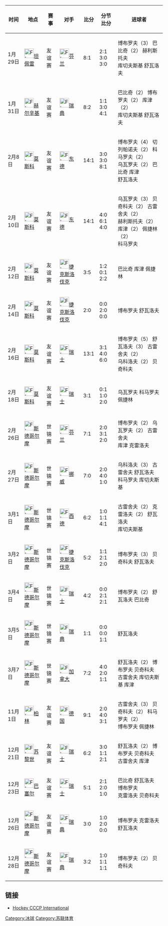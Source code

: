 {| class="wikitable sortable"
|-
! 时间 !! 地点 !! 赛事 !! 对手 !! 比分 !! 分节比分 !! 进球者
|-
| 1月29日 || [[File:Flag_of_Finland.svg|30px]][[坦佩雷|坦佩雷]] || 友谊赛 || [[File:Flag_of_Finland.svg|30px]][[芬兰|芬兰]] || 8:1 || 2:1 3:0 3:0 || 博布罗夫（3） 巴比奇（2） 赫利斯托夫<br /> 库切夫斯基 舒瓦洛夫
|-
| 1月31日 || [[File:Flag_of_Finland.svg|30px]][[赫尔辛基|赫尔辛基]] || 友谊赛 || [[File:Flag_of_Sweden.svg|30px]][[瑞典|瑞典]] || 8:2 || 1:1 3:0 4:1 || 巴比奇（2） 博布罗夫（2） 库津（2）<br /> 库切夫斯基 舒瓦洛夫
|-
| 2月8日 || [[File:Flag_of_the_Soviet_Union.svg|30px]][[莫斯科|莫斯科]] || 友谊赛 || [[File:Flag_of_East_Germany.svg|30px]][[东德|东德]] || 14:1 || 3:0 3:0 8:1 || 博布罗夫（4） 切列帕诺夫（2） 科马罗夫（2）<br /> 乌瓦罗夫（2） 巴比奇 库津<br /> 舒瓦洛夫
|-
| 2月10日 || [[File:Flag_of_the_Soviet_Union.svg|30px]][[莫斯科|莫斯科]] || 友谊赛 || [[File:Flag_of_East_Germany.svg|30px]][[东德|东德]] || 14:1 || 4:0 6:1 4:0 || 乌瓦罗夫（3） 贝奇科夫（2） 古雷舍夫（2）<br /> 赫利斯托夫（2） 库津（2） 佩捷林（2）<br /> 科马罗夫
|-
| 2月12日 || [[File:Flag_of_the_Soviet_Union.svg|30px]][[莫斯科|莫斯科]] || 友谊赛 || [[File:Flag_of_Czechoslovakia.svg|30px]][[捷克斯洛伐克|捷克斯洛伐克]] || 3:5 || 1:2 0:1 2:2 || 巴比奇 库津 佩捷林
|-
| 2月14日 || [[File:Flag_of_the_Soviet_Union.svg|30px]][[莫斯科|莫斯科]] || 友谊赛 || [[File:Flag_of_Czechoslovakia.svg|30px]][[捷克斯洛伐克|捷克斯洛伐克]] || 2:0 || 0:0 2:0 0:0 || 博布罗夫 舒瓦洛夫
|-
| 2月16日 || [[File:Flag_of_the_Soviet_Union.svg|30px]][[莫斯科|莫斯科]] || 友谊赛 || [[File:Flag_of_Switzerland.svg|30px]][[瑞士|瑞士]] || 13:1 || 3:1 4:0 6:0 || 博布罗夫（5） 舒瓦洛夫（3） 古雷舍夫（2）<br /> 乌科洛夫（2） 贝奇科夫
|-
| 2月18日 || [[File:Flag_of_the_Soviet_Union.svg|30px]][[莫斯科|莫斯科]] || 友谊赛 || [[File:Flag_of_Switzerland.svg|30px]][[瑞士|瑞士]] || 3:1 || 0:1 1:0 2:0 || 乌瓦罗夫 科马罗夫 佩捷林
|-
| 2月26日 || [[File:Flag_of_Sweden.svg|30px]][[斯德哥尔摩|斯德哥尔摩]] || 世锦赛 || [[File:Flag_of_Finland.svg|30px]][[芬兰|芬兰]] || 7:1 || 2:0 3:1 2:0 || 博布罗夫（2） 乌瓦罗夫（2） 古雷舍夫<br /> 库津 克雷洛夫
|-
| 2月27日 || [[File:Flag_of_Sweden.svg|30px]][[斯德哥尔摩|斯德哥尔摩]] || 世锦赛 || [[File:Flag_of_Norway.svg|30px]][[挪威|挪威]] || 7:0 || 2:0 4:0 1:0 || 乌科洛夫（3） 古雷舍夫 舒瓦洛夫<br /> 科马罗夫 库切夫斯基
|-
| 3月1日 || [[File:Flag_of_Sweden.svg|30px]][[斯德哥尔摩|斯德哥尔摩]] || 世锦赛 || [[File:Flag_of_Germany.svg|30px]][[西德|西德]] || 6:2 || 1:0 1:1 4:1 || 古雷舍夫（2） 克雷洛夫（2） 舒瓦洛夫<br /> 库切夫斯基
|-
| 3月2日 || [[File:Flag_of_Sweden.svg|30px]][[斯德哥尔摩|斯德哥尔摩]] || 世锦赛 || [[File:Flag_of_Czechoslovakia.svg|30px]][[捷克斯洛伐克|捷克斯洛伐克]] || 5:2 || 1:1 2:1 2:0 || 博布罗夫（3） 贝奇科夫 舒瓦洛夫
|-
| 3月4日 || [[File:Flag_of_Sweden.svg|30px]][[斯德哥尔摩|斯德哥尔摩]] || 世锦赛 || [[File:Flag_of_Switzerland.svg|30px]][[瑞士|瑞士]] || 4:2 || 0:0 2:1 2:1 || 博布罗夫（2） 舒瓦洛夫 巴比奇
|-
| 3月5日 || [[File:Flag_of_Sweden.svg|30px]][[斯德哥尔摩|斯德哥尔摩]] || 世锦赛 || [[File:Flag_of_Sweden.svg|30px]][[瑞典|瑞典]] || 1:1 || 0:0 0:0 1:1 || 舒瓦洛夫
|-
| 3月7日 || [[File:Flag_of_Sweden.svg|30px]][[斯德哥尔摩|斯德哥尔摩]] || 世锦赛 || [[File:Flag_of_Canada_1921.svg|30px]][[加拿大|加拿大]] || 7:2 || 4:0 2:0 1:1 || 舒瓦洛夫（2） 博布罗夫 贝奇科夫<br /> 古雷舍夫 库切夫斯基 库津
|-
| 11月1日 || [[File:Flag_of_Germany.svg|30px]][[柏林|柏林]] || 友谊赛 || [[File:Flag_of_Germany.svg|30px]][[德国|德国]] || 9:1 || 2:0 4:0 3:1 || 古雷舍夫（3） 贝奇科夫（2） 科马罗夫（2）<br /> 博布罗夫 佩捷林
|-
| 12月21日 || [[File:Flag_of_Switzerland.svg|30px]][[苏黎世|苏黎世]] || 友谊赛 || [[File:Flag_of_Switzerland.svg|30px]][[瑞士|瑞士]] || 6:2 || 3:0 1:1 2:1 || 舒瓦洛夫（2） 博布罗夫 贝奇科夫<br /> 古雷舍夫 库津
|-
| 12月23日 || [[File:Flag_of_Switzerland.svg|30px]][[巴塞尔|巴塞尔]] || 友谊赛|| [[File:Flag_of_Switzerland.svg|30px]][[瑞士|瑞士]] || 5:1 || 2:1 2:0 1:0 || 巴比奇 舒瓦洛夫 博布罗夫<br /> 克雷洛夫 贝奇科夫
|-
| 12月26日 || [[File:Flag_of_Sweden.svg|30px]][[斯德哥尔摩|斯德哥尔摩]] || 友谊赛 || [[File:Flag_of_Sweden.svg|30px]][[瑞典|瑞典]] || 3:0 || 1:0 2:0 0:0 || 博布罗夫 克雷洛夫 舒瓦洛夫
|-
| 12月28日 || [[File:Flag_of_Sweden.svg|30px]][[斯德哥尔摩|斯德哥尔摩]] || 友谊赛 || [[File:Flag_of_Sweden.svg|30px]][[瑞典|瑞典]] || 3:2 || 1:0 1:1 1:1 || 博布罗夫（2） 贝奇科夫
|}

== 链接 ==
*[http://www.chidlovski.com/personal/1954/index.htm Hockey CCCP International] {{Wayback|url=http://www.chidlovski.com/personal/1954/index.htm |date=20170729124550 }}

[[Category:冰球|Category:冰球]]
[[Category:苏联体育|Category:苏联体育]]